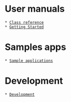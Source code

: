 =User manuals=

 * [http://accord.googlecode.com/svn/docs/Index.html Class reference]
 * [[Getting Started]]

=Samples apps=

 * [[Sample applications]]

=Development=

 * [[Development]]